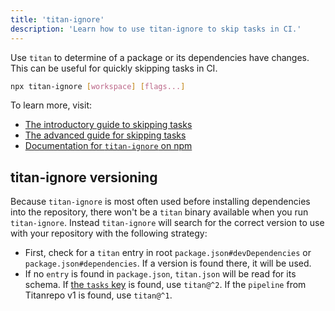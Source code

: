 ```yaml
---
title: 'titan-ignore'
description: 'Learn how to use titan-ignore to skip tasks in CI.'
---
```


Use `titan` to determine of a package or its dependencies have changes. This can be useful for quickly skipping tasks in CI.

```bash title="Terminal"
npx titan-ignore [workspace] [flags...]
```

To learn more, visit:

- [The introductory guide to skipping tasks](/repo/docs/crafting-your-repository/constructing-ci#skipping-tasks-and-other-unnecessary-work)
- [The advanced guide for skipping tasks](/repo/docs/guides/skipping-tasks)
- [Documentation for `titan-ignore` on npm](https://www.npmjs.com/package/titan-ignore)

## titan-ignore versioning

Because `titan-ignore` is most often used before installing dependencies into the repository, there won't be a `titan` binary available when you run `titan-ignore`. Instead `titan-ignore` will search for the correct version to use with your repository with the following strategy:

- First, check for a `titan` entry in root `package.json#devDependencies` or `package.json#dependencies`. If a version is found there, it will be used.
- If no `entry` is found in `package.json`, `titan.json` will be read for its schema. If [the `tasks` key](/repo/docs/reference/configuration#tasks) is found, use `titan@^2`. If the `pipeline` from Titanrepo v1 is found, use `titan@^1`.
